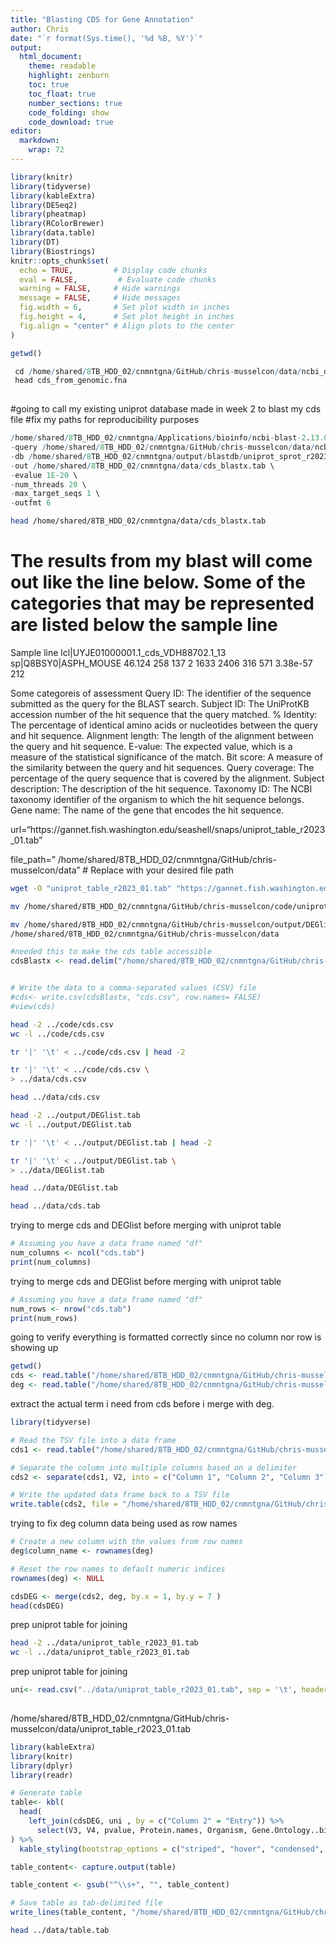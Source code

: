 ```yaml
---
title: "Blasting CDS for Gene Annotation"
author: Chris
date: "`r format(Sys.time(), '%d %B, %Y')`"  
output: 
  html_document:
    theme: readable
    highlight: zenburn
    toc: true
    toc_float: true
    number_sections: true
    code_folding: show
    code_download: true
editor: 
  markdown: 
    wrap: 72
---
```


```r
library(knitr)
library(tidyverse)
library(kableExtra)
library(DESeq2)
library(pheatmap)
library(RColorBrewer)
library(data.table)
library(DT)
library(Biostrings)
knitr::opts_chunk$set(
  echo = TRUE,         # Display code chunks
  eval = FALSE,         # Evaluate code chunks
  warning = FALSE,     # Hide warnings
  message = FALSE,     # Hide messages
  fig.width = 6,       # Set plot width in inches
  fig.height = 4,      # Set plot height in inches
  fig.align = "center" # Align plots to the center
)
```

```r
getwd()
```
```r

 cd /home/shared/8TB_HDD_02/cnmntgna/GitHub/chris-musselcon/data/ncbi_dataset/data/GCA_900618805.1
 head cds_from_genomic.fna
 
```

#going to call my existing uniprot database made in week 2 to blast my cds file
#fix my paths for reproducibility purposes

```r


/home/shared/8TB_HDD_02/cnmntgna/Applications/bioinfo/ncbi-blast-2.13.0+/bin/blastx \
-query /home/shared/8TB_HDD_02/cnmntgna/GitHub/chris-musselcon/data/ncbi_dataset/data/GCA_900618805.1/cds_from_genomic.fna \
-db /home/shared/8TB_HDD_02/cnmntgna/output/blastdb/uniprot_sprot_r2023_01 \
-out /home/shared/8TB_HDD_02/cnmntgna/data/cds_blastx.tab \
-evalue 1E-20 \
-num_threads 20 \
-max_target_seqs 1 \
-outfmt 6
```
```bash

head /home/shared/8TB_HDD_02/cnmntgna/data/cds_blastx.tab

```


# The results from my blast will come out like the line below. Some of the categories that may be represented are listed below the sample line
Sample line
lcl|UYJE01000001.1_cds_VDH88702.1_13    sp|Q8BSY0|ASPH_MOUSE    46.124  258     137     2       1633   2406     316     571     3.38e-57        212

Some categoreis of assessment
Query ID: The identifier of the sequence submitted as the query for the BLAST search.
Subject ID: The UniProtKB accession number of the hit sequence that the query matched.
% Identity: The percentage of identical amino acids or nucleotides between the query and hit sequence.
Alignment length: The length of the alignment between the query and hit sequence.
E-value: The expected value, which is a measure of the statistical significance of the match.
Bit score: A measure of the similarity between the query and hit sequences.
Query coverage: The percentage of the query sequence that is covered by the alignment.
Subject description: The description of the hit sequence.
Taxonomy ID: The NCBI taxonomy identifier of the organism to which the hit sequence belongs.
Gene name: The name of the gene that encodes the hit sequence.

url="https://gannet.fish.washington.edu/seashell/snaps/uniprot_table_r2023_01.tab"  

file_path=" /home/shared/8TB_HDD_02/cnmntgna/GitHub/chris-musselcon/data"    # Replace with your desired file path
```bash

wget -O "uniprot_table_r2023_01.tab" "https://gannet.fish.washington.edu/seashell/snaps/uniprot_table_r2023_01.tab"

```

```bash

mv /home/shared/8TB_HDD_02/cnmntgna/GitHub/chris-musselcon/code/uniprot_table_r2023_01.tab  /home/shared/8TB_HDD_02/cnmntgna/GitHub/chris-musselcon/data

mv /home/shared/8TB_HDD_02/cnmntgna/GitHub/chris-musselcon/output/DEGlist.tab
/home/shared/8TB_HDD_02/cnmntgna/GitHub/chris-musselcon/data

```


```r
#needed this to make the cds table accessible
cdsBlastx <- read.delim("/home/shared/8TB_HDD_02/cnmntgna/GitHub/chris-musselcon/data/cds_blastx.tab", sep = "\t", header= FALSE)


# Write the data to a comma-separated values (CSV) file
#cds<- write.csv(cdsBlastx, "cds.csv", row.names= FALSE)
#view(cds)


```


```bash

head -2 ../code/cds.csv
wc -l ../code/cds.csv

```

```bash
tr '|' '\t' < ../code/cds.csv | head -2
```

```bash
tr '|' '\t' < ../code/cds.csv \
> ../data/cds.csv
```

```bash

head ../data/cds.csv
```

```bash
head -2 ../output/DEGlist.tab
wc -l ../output/DEGlist.tab
```
```bash
tr '|' '\t' < ../output/DEGlist.tab | head -2
```

```bash
tr '|' '\t' < ../output/DEGlist.tab \
> ../data/DEGlist.tab
```

```bash

head ../data/DEGlist.tab

```
```bash

head ../data/cds.tab

```
trying to merge cds and DEGlist before merging with uniprot table
```r
# Assuming you have a data frame named "df"
num_columns <- ncol("cds.tab")
print(num_columns)

```
trying to merge cds and DEGlist before merging with uniprot table
```r
# Assuming you have a data frame named "df"
num_rows <- nrow("cds.tab")
print(num_rows)

```


going to verify everything is formatted correctly since no column nor row is showing up
```r
getwd()
cds <- read.table("/home/shared/8TB_HDD_02/cnmntgna/GitHub/chris-musselcon/data/cds.tab", sep = "\t", header = FALSE)
deg <- read.table("/home/shared/8TB_HDD_02/cnmntgna/GitHub/chris-musselcon/data/DEGlist.tab", sep = "\t", header = TRUE)


```
extract the actual term i need from cds before i merge with deg.
```r
library(tidyverse)

# Read the TSV file into a data frame
cds1 <- read.table("/home/shared/8TB_HDD_02/cnmntgna/GitHub/chris-musselcon/data/cds.tab", sep = "\t", header = FALSE)

# Separate the column into multiple columns based on a delimiter
cds2 <- separate(cds1, V2, into = c("Column 1", "Column 2", "Column 3"), sep = "\t")

# Write the updated data frame back to a TSV file
write.table(cds2, file = "/home/shared/8TB_HDD_02/cnmntgna/GitHub/chris-musselcon/data/newcds.tab", sep = "\t", row.names = FALSE)
```

trying to fix deg column data being used as row names
```r
# Create a new column with the values from row names
deg$column_name <- rownames(deg)

# Reset the row names to default numeric indices
rownames(deg) <- NULL
```


```r

cdsDEG <- merge(cds2, deg, by.x = 1, by.y = 7 )
head(cdsDEG)
```
prep uniprot table for joining
```bash
head -2 ../data/uniprot_table_r2023_01.tab
wc -l ../data/uniprot_table_r2023_01.tab
```

prep uniprot table for joining
```r
uni<- read.csv("../data/uniprot_table_r2023_01.tab", sep = '\t', header = TRUE)
  
```
/home/shared/8TB_HDD_02/cnmntgna/GitHub/chris-musselcon/data/uniprot_table_r2023_01.tab

```r
library(kableExtra)
library(knitr)
library(dplyr)
library(readr)

# Generate table
table<- kbl(
  head(
    left_join(cdsDEG, uni , by = c("Column 2" = "Entry")) %>%
      select(V3, V4, pvalue, Protein.names, Organism, Gene.Ontology..biological.process., Gene.Ontology.IDs))
) %>%
  kable_styling(bootstrap_options = c("striped", "hover", "condensed", "responsive"))

table_content<- capture.output(table)

table_content <- gsub("^\\s+", "", table_content)

# Save table as tab-delimited file
write_lines(table_content, "/home/shared/8TB_HDD_02/cnmntgna/GitHub/chris-musselcon/data/table.tab")

```
```bash

head ../data/table.tab

```

